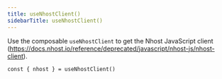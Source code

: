 ```yaml
---
title: useNhostClient()
sidebarTitle: useNhostClient()
---
```


Use the composable `useNhostClient` to get the Nhost JavaScript client (https://docs.nhost.io/reference/deprecated/javascript/nhost-js/nhost-client).

```tsx
const { nhost } = useNhostClient()
```
